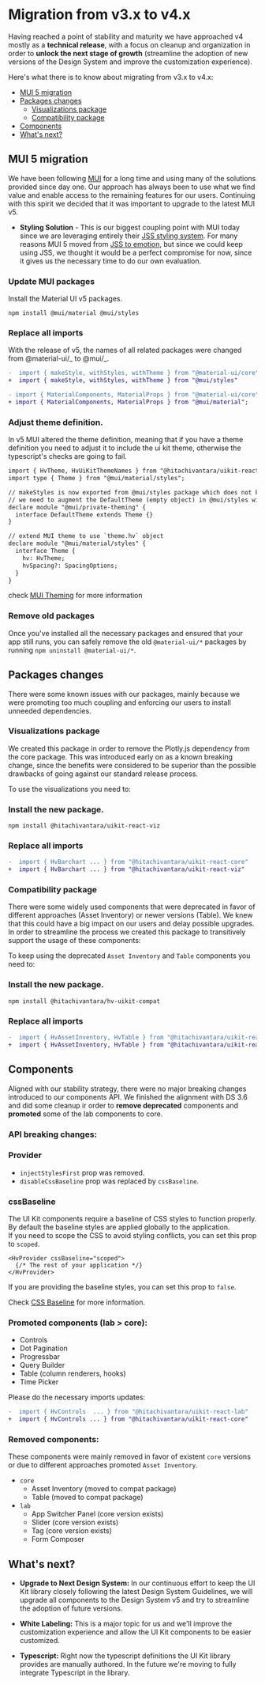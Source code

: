 
<Meta title="Overview/Migration/From v3.x" />

# Migration from v3.x to v4.x

Having reached a point of stability and maturity we have approached v4 mostly as a **technical release**, with a focus on cleanup and organization in order to **unlock the next stage of growth** (streamline the adoption of new versions of the Design System and improve the customization experience).

Here's what there is to know about migrating from v3.x to v4.x:

- [MUI 5 migration](#mui-5-migration)
- [Packages changes](#packages-changes)
  - [Visualizations package](#visualizations-package)
  - [Compatibility package](#compatibility-package)
- [Components](#components)
- [What's next?](#whats-next)

## MUI 5 migration <a id="mui-5-migration" />

We have been following [MUI](https://mui.com/) for a long time and using many of the solutions provided since day one. Our approach has always been to use what we find value and enable access to the remaining features for our users. Continuing with this spirit we decided that it was important to upgrade to the latest MUI v5.

- **Styling Solution** - This is our biggest coupling point with MUI today since we are leveraging entirely their [JSS styling system](https://mui.com/system/styles/basics/). For many reasons MUI 5 moved from [JSS to emotion](https://mui.com/blog/mui-core-v5/#migration-from-jss-to-emotion), but since we could keep using JSS, we thought it would be a perfect compromise for now, since it gives us the necessary time to do our own evaluation.

### Update MUI packages

Install the Material UI v5 packages.

```
npm install @mui/material @mui/styles
```

### Replace all imports

With the release of v5, the names of all related packages were changed from @material-ui/_ to @mui/_.

```diff
-  import { makeStyle, withStyles, withTheme } from "@material-ui/core"
+  import { makeStyle, withStyles, withTheme } from "@mui/styles"

- import { MaterialComponents, MaterialProps } from "@material-ui/core";
+ import { MaterialComponents, MaterialProps } from "@mui/material";
```

### Adjust theme definition.

In v5 MUI altered the theme definition, meaning that if you have a theme definition you need to adjust it
to include the ui kit theme, otherwise the typescript's checks are going to fail.

```diff
import { HvTheme, HvUiKitThemeNames } from "@hitachivantara/uikit-react-core";
import type { Theme } from "@mui/material/styles";

// makeStyles is now exported from @mui/styles package which does not know about Theme
// we need to augment the DefaultTheme (empty object) in @mui/styles with Theme from the core.
declare module "@mui/private-theming" {
  interface DefaultTheme extends Theme {}
}

// extend MUI theme to use `theme.hv` object
declare module "@mui/material/styles" {
  interface Theme {
    hv: HvTheme;
    hvSpacing?: SpacingOptions;
  }
}
```

check [MUI Theming](https://mui.com/material-ui/customization/theming/#custom-variables) for more information

### Remove old packages

Once you've installed all the necessary packages and ensured that your app still runs, you can safely remove the old `@material-ui/*` packages by running `npm uninstall @material-ui/*`.

## Packages changes <a id="packages-changes" />

There were some known issues with our packages, mainly because we were promoting too much coupling and enforcing our users to install unneeded dependencies.

### Visualizations package <a id="visualizations-package" />

We created this package in order to remove the Plotly.js dependency from the core package. This was introduced early on as a known breaking change, since the benefits were considered to be superior than the possible drawbacks of going against our standard release process.

To use the visualizations you need to:

### Install the new package.

```
npm install @hitachivantara/uikit-react-viz
```

### Replace all imports

```diff
-  import { HvBarchart ... } from "@hitachivantara/uikit-react-core"
+  import { HvBarchart ... } from "@hitachivantara/uikit-react-viz"
```

### Compatibility package <a id="compatibility-package" />

There were some widely used components that were deprecated in favor of different approaches (Asset Inventory) or newer versions (Table).
We knew that this could have a big impact on our users and delay possible upgrades. In order to streamline the process we created this package to transitively support the usage of these components:

To keep using the deprecated `Asset Inventory` and `Table` components you need to:

### Install the new package.

```
npm install @hitachivantara/hv-uikit-compat
```

### Replace all imports

```diff
-  import { HvAssetInventory, HvTable } from "@hitachivantara/uikit-react-core"
+  import { HvAssetInventory, HvTable } from "@hitachivantara/uikit-react-compat"
```

## Components <a id="components" />

Aligned with our stability strategy, there were no major breaking changes introduced to our components API. We finished the alignment with DS 3.6 and did some cleanup ir order to **remove deprecated** components and **promoted** some of the lab components to core.

### API breaking changes:

### Provider

- `injectStylesFirst` prop was removed.
- `disableCssBaseline` prop was replaced by `cssBaseline`.

### cssBaseline

The UI Kit components require a baseline of CSS styles to function properly. By default the baseline styles are applied globally to the application.  
If you need to scope the CSS to avoid styling conflicts, you can set this prop to `scoped`.

```
<HvProvider cssBaseline="scoped">
  {/* The rest of your application */}
</HvProvider>
```

If you are providing the baseline styles, you can set this prop to `false`.

Check [CSS Baseline](https://lumada-design.github.io/uikit/v4.x/?path=/docs/guides-styling-css-baseline--page) for more information.

### Promoted components (lab > core):

- Controls
- Dot Pagination
- Progressbar
- Query Builder
- Table (column renderers, hooks)
- Time Picker

Please do the necessary imports updates:

```diff
-  import { HvControls  ... } from "@hitachivantara/uikit-react-lab"
+  import { HvControls ... } from "@hitachivantara/uikit-react-core"
```

### Removed components:

These components were mainly removed in favor of existent `core` versions or due to different approaches promoted `Asset Inventory`.

- `core`
  - Asset Inventory (moved to compat package)
  - Table (moved to compat package)
- `lab`
  - App Switcher Panel (core version exists)
  - Slider (core version exists)
  - Tag (core version exists)
  - Form Composer

## What's next? <a id="whats-next" />

- **Upgrade to Next Design System:** In our continuous effort to keep the UI Kit library closely following the latest Design System Guidelines, we will upgrade all components to the Design System v5 and try to streamline the adoption of future versions​.

- **White Labeling:** This is a major topic for us and we'll improve the customization experience and allow the UI Kit components to be easier customized.

- **Typescript:** Right now the typescript definitions the UI Kit library provides are manually authored. In the future we're moving to fully integrate Typescript in the library.
